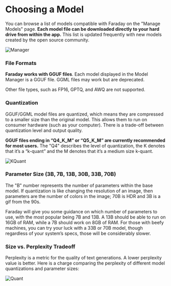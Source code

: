 # Choosing a Model

You can browse a list of models compatible with Faraday on the "Manage Models" page. **Each model file can be downloaded directly to your hard drive from within the app.** This list is updated frequently with new models created by the open source community.

![Manager](/images/model_manager.png)

### File Formats

**Faraday works with GGUF files**. Each model displayed in the Model Manager is a GGUF file. GGML files may work but are deprecated.

Other file types, such as FP16, GPTQ, and AWQ are not supported.

### Quantization

GGUF/GGML model files are quantized, which means they are compressed to a smaller size than the original model. This allows them to run on consumer hardware (such as your computer). There is a trade-off between quantization level and output quality.

**GGUF files ending in “Q4_K_M” or “Q5_K_M” are currently recommended for most users.** The "Q4" describes the level of quantization, the K denotes that it’s a “k-quant” and the M denotes that it’s a medium size k-quant.

![KQuant](/images/model_quants.png)

### Parameter Size (3B, 7B, 13B, 30B, 33B, 70B)

The "B" number represents the number of parameters within the base model. If quantization is like changing the resolution of an image, then parameters are the number of colors in the image; 70B is HDR and 3B is a gif from the 90s.

Faraday will give you some guidance on which number of parameters to use, with the most popular being 7B and 13B. A 13B should be able to run on 16GB of RAM, while a 7B should work on 8GB of RAM. For those with beefy machines, you can try your luck with a 33B or 70B model, though regardless of your system’s specs, those will be considerably slower.

### Size vs. Perplexity Tradeoff

Perplexity is a metric for the quality of text generations. A lower perplexity value is better. Here is a charge comparing the perplexity of different model quantizations and parameter sizes:

![Quant](/images/quants.png)

